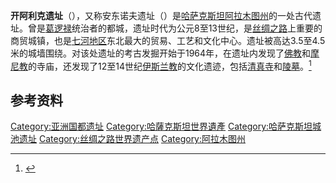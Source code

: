 '''开阿利克遗址'''（{{lang-en|Site of Kayalyk}}），又称安东诺夫遗址（{{lang-ru|Антоновское городище}}）是[[哈萨克斯坦|哈萨克斯坦]][[阿拉木图州|阿拉木图州]]{{le|萨尔坎德区|Sarkand District}}{{link-ru|开阿利克|Койлык}}的一处古代遗址。曾是[[葛逻禄|葛逻禄]]统治者的都城，遗址时代为公元8至13世纪，是[[丝绸之路|丝绸之路]]上重要的商贸城镇，也是[[七河地区|七河地区]]东北最大的贸易、工艺和文化中心。遗址被高达3.5至4.5米的城墙围绕。对该处遗址的考古发掘开始于1964年，在遗址内发现了[[佛教|佛教]]和[[摩尼教|摩尼教]]的寺庙，还发现了12至14世纪[[伊斯兰教|伊斯兰教]]的文化遗迹，包括[[清真寺|清真寺]]和[[陵墓|陵墓]]。<ref>{{Cite web |url = http://e-history.kz/en/publications/view/1162 |title = 11 historical sites protected by UNESCO in Kazakhstan |author =  |date = 2015-05-22 |publisher = Internet project "History of Kazakhstan" |language = en |accessdate = 2015-12-29 |quote =  |archive-date = 2016-03-05 |archive-url = https://web.archive.org/web/20160305135427/http://e-history.kz/en/publications/view/1162 |dead-url = no }}</ref>

==参考资料==
{{reflist}}

{{Kazakhstan-stub}}
{{丝绸之路世界文化遗产}}
[[Category:亚洲国都遗址|Category:亚洲国都遗址]]
[[Category:哈薩克斯坦世界遺產|Category:哈薩克斯坦世界遺產]]
[[Category:哈萨克斯坦城池遗址|Category:哈萨克斯坦城池遗址]]
[[Category:丝绸之路世界遗产点|Category:丝绸之路世界遗产点]]
[[Category:阿拉木图州|Category:阿拉木图州]]